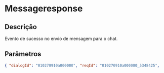 # Messageresponse

## Descrição

Evento de sucesso no envio de mensagem para o chat.

## Parâmetros

```json copy
{ "dialogId": "010270910a000000", "reqId": "010270910a000000_5348425", "errorCode": 0, "errorMessage": null }
```
